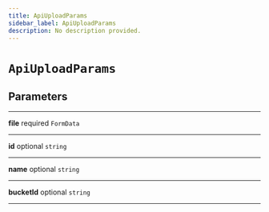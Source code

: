 ```yaml
---
title: ApiUploadParams
sidebar_label: ApiUploadParams
description: No description provided.
---
```


# `ApiUploadParams`

## Parameters

---

**file** <span className="optional-status">required</span> `FormData`

---

**id** <span className="optional-status">optional</span> `string`

---

**name** <span className="optional-status">optional</span> `string`

---

**bucketId** <span className="optional-status">optional</span> `string`

---
